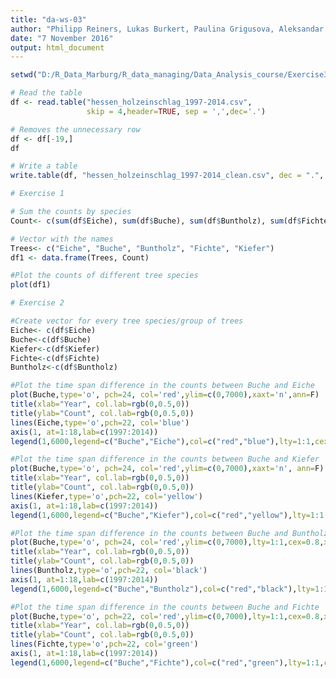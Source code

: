 ```yaml
---
title: "da-ws-03"
author: "Philipp Reiners, Lukas Burkert, Paulina Grigusova, Aleksandar Zarkov"
date: "7 November 2016"
output: html_document
---
```


```r
setwd("D:/R_Data_Marburg/R_data_managing/Data_Analysis_course/Exercise3_011116")

# Read the table
df <- read.table("hessen_holzeinschlag_1997-2014.csv", 
                 skip = 4,header=TRUE, sep = ',',dec='.')

# Removes the unnecessary row
df <- df[-19,]
df

# Write a table
write.table(df, "hessen_holzeinschlag_1997-2014_clean.csv", dec = ".", sep = ",")

# Exercise 1

# Sum the counts by species
Count<- c(sum(df$Eiche), sum(df$Buche), sum(df$Buntholz), sum(df$Fichte), sum(df$Kiefer))

# Vector with the names
Trees<- c("Eiche", "Buche", "Buntholz", "Fichte", "Kiefer")
df1 <- data.frame(Trees, Count)

#Plot the counts of different tree species
plot(df1)

# Exercise 2

#Create vector for every tree species/group of trees
Eiche<- c(df$Eiche)
Buche<-c(df$Buche)
Kiefer<-c(df$Kiefer)
Fichte<-c(df$Fichte)
Buntholz<-c(df$Buntholz)

#Plot the time span difference in the counts between Buche and Eiche
plot(Buche,type='o', pch=24, col='red',ylim=c(0,7000),xaxt='n',ann=F)
title(xlab="Year", col.lab=rgb(0,0.5,0))
title(ylab="Count", col.lab=rgb(0,0.5,0))
lines(Eiche,type='o',pch=22, col='blue')
axis(1, at=1:18,lab=c(1997:2014))
legend(1,6000,legend=c("Buche","Eiche"),col=c("red","blue"),lty=1:1,cex=0.8)

#Plot the time span difference in the counts between Buche and Kiefer
plot(Buche,type='o', pch=24, col='red',ylim=c(0,7000),xaxt='n', ann=F)
title(xlab="Year", col.lab=rgb(0,0.5,0))
title(ylab="Count", col.lab=rgb(0,0.5,0))
lines(Kiefer,type='o',pch=22, col='yellow')
axis(1, at=1:18,lab=c(1997:2014))
legend(1,6000,legend=c("Buche","Kiefer"),col=c("red","yellow"),lty=1:1,cex=0.8)

#Plot the time span difference in the counts between Buche and Buntholz
plot(Buche,type='o', pch=24, col='red',ylim=c(0,7000),lty=1:1,cex=0.8,xaxt='n',ann=F)
title(xlab="Year", col.lab=rgb(0,0.5,0))
title(ylab="Count", col.lab=rgb(0,0.5,0))
lines(Buntholz,type='o',pch=22, col='black')
axis(1, at=1:18,lab=c(1997:2014))
legend(1,6000,legend=c("Buche","Buntholz"),col=c("red","black"),lty=1:1,cex=0.8)

#Plot the time span difference in the counts between Buche and Fichte
plot(Buche,type='o', pch=22, col='red',ylim=c(0,7000),lty=1:1,cex=0.8,xaxt='n',ann=F)
title(xlab="Year", col.lab=rgb(0,0.5,0))
title(ylab="Count", col.lab=rgb(0,0.5,0))
lines(Fichte,type='o',pch=22, col='green')
axis(1, at=1:18,lab=c(1997:2014))
legend(1,6000,legend=c("Buche","Fichte"),col=c("red","green"),lty=1:1,cex=0.8)





```
